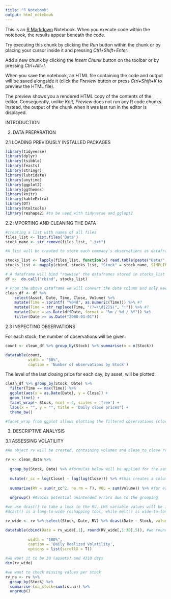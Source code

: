 ---
title: "R Notebook"
output: html_notebook
---

This is an [R Markdown](http://rmarkdown.rstudio.com) Notebook. When you execute code within the notebook, the results appear beneath the code. 

Try executing this chunk by clicking the *Run* button within the chunk or by placing your cursor inside it and pressing *Ctrl+Shift+Enter*. 


Add a new chunk by clicking the *Insert Chunk* button on the toolbar or by pressing *Ctrl+Alt+I*.

When you save the notebook, an HTML file containing the code and output will be saved alongside it (click the *Preview* button or press *Ctrl+Shift+K* to preview the HTML file).

The preview shows you a rendered HTML copy of the contents of the editor. Consequently, unlike *Knit*, *Preview* does not run any R code chunks. Instead, the output of the chunk when it was last run in the editor is displayed.

INTRODUCTION

2. DATA PREPARATION

2.1 LOADING PREVIOUSLY INSTALLED PACKAGES

```{r}
library(tidyverse)
library(dplyr)
library(tsibble)
library(feasts)
library(stringr)
library(lubridate)
library(anytime)
library(ggplot2)
library(ggthemes)
library(knitr)
library(kableExtra)
library(DT)
library(htmltools)
library(reshape2) #to be used with tidyverse and gglopt2
```

2.2 IMPORTING AND CLEANING THE DATA

```{r}

#creating a list with names of all files 
files_list <- list.files('Data')
stock_name <- str_remove(files_list, ".txt")

#A list will be created to store each company`s observations as dataframes 

stocks_list <- lapply(files_list, function(x) read.table(paste("Data/",x,sep = ""), header=T, sep = ",")) 
stocks_list <- mapply(cbind, stocks_list, "Stock" = stock_name, SIMPLIFY=F)

# A dataframe will bind "rowwise" the dataframes stored in stocks_list 
df <-  do.call("rbind", stocks_list)

# From the above dataframe we will convert the date column and only keep observations starting in 2000
clean_df <- df %>% 
    select(Asset, Date, Time, Close, Volume) %>%
    mutate(Time = sprintf( "%04d", as.numeric(Time))) %>% #?
    mutate(Time = str_replace(Time, "(?=\\d{2}$)", ":")) %>% #?
    mutate(Date = as.Date(df$Date, format = "%m / %d / %Y")) %>% 
    filter(Date >= as.Date("2000-01-01")) 

```

2.3 INSPECTING OBSERVATIONS

For each stock, the number of observations will be given:

```{R}
count <- clean_df %>% group_by(Stock) %>% summarise(n = n(Stock))

datatable(count, 
          width = "30%", 
          caption = 'Number of observations by Stock')
```

The level of the last closing price for each day, by asset, will be plotted:

```{R}
clean_df %>% group_by(Stock, Date) %>% 
  filter(Time == max(Time)) %>% 
  ggplot(aes(x = as.Date(Date), y = Close)) +
  geom_line() +
  facet_wrap(~ Stock, ncol = 4, scales = 'free') + 
  labs(x = "", y = "", title = 'Daily close prices') +
  theme_bw()

#facet_wrap from ggplot allows plotting the filtered observations (closing price evolving through the last minute of each day) in different graphs (one for each stock), with four columns per row

```
3. DESCRIPTIVE ANALYSIS

3.1 ASSESSING VOLATILITY
```{r}
#An object rv will be created, containing volumes and close_to_close returns

rv <- clean_data %>% 
  
  group_by(Stock, Date) %>% #formulas below will be applied for the same stock between dates 
  
  mutate(r_cc = log(Close) - lag(log(Close))) %>% #this creates a column where, for a stock at a certain minute of a day, the rate of change of the closing price with respect to that price in the previous minute is returned?
  
  summarise(RV = sum(r_cc^2, na.rm = T), VOL = sum(Volume)) %>% #for each stock and day we obtain the accumulated squared returns and volume of the minutes of that day
  
  ungroup() #Avoids potential unintended errors due to the grouping

#we use dcast() to take a look in the RV. LHS variable values will be in rows. RHS variables values will become column names. fun.aggregate(value.var) will be cell values. datatable() is then a table made to contain values from dcast()
#dcast() is a long-to-wide reshapping tool, while melt() is wide-to-long

rv_wide <- rv %>% select(Stock, Date, RV) %>% dcast(Date ~ Stock, value.var = 'RV')

datatable(cbind(Date = rv_wide[,1], round(RV_wide[,1:30],5)), #we round the numbers to contain 5 digits
          
          width = "100%", 
          caption = 'Daily Realized Volatility',
          options = list(scrollX = T))

#we want it to be 30 (assets) and 4310 days
dim(rv_wide) 

#we want to check missing values per stock 
rv_na <- rv %>%
  group_by(Stock) %>%
  summarise (na_stock=sum(is.na)) %>%
  ungroup()
  


```